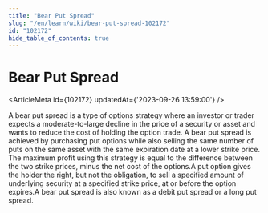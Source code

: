 ```yaml
---
title: "Bear Put Spread"
slug: "/en/learn/wiki/bear-put-spread-102172"
id: "102172"
hide_table_of_contents: true
---
```



# Bear Put Spread

<ArticleMeta id={102172} updatedAt={'2023-09-26 13:59:00'} />
<div className='border-solid border-b border-t-0 my-4 border-[var(--ifm-color-gray-300)]' />

A bear put spread is a type of options strategy where an investor or trader expects a moderate-to-large decline in the price of a security or asset and wants to reduce the cost of holding the option trade. A bear put spread is achieved by purchasing put options while also selling the same number of puts on the same asset with the same expiration date at a lower strike price. The maximum profit using this strategy is equal to the difference between the two strike prices, minus the net cost of the options.A put option gives the holder the right, but not the obligation, to sell a specified amount of underlying security at a specified strike price, at or before the option expires.A bear put spread is also known as a debit put spread or a long put spread.
